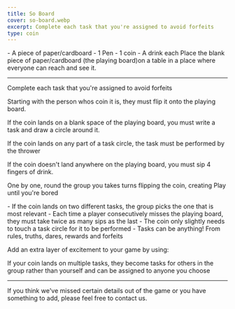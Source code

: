 ```yaml
---
title: So Board
cover: so-board.webp
excerpt: Complete each task that you're assigned to avoid forfeits
type: coin
---
```


<GameHero
  cover="/BeerGoggleGames/images/so-board.webp"
  alt="So Board"
/>

<GameSection title="Equipment" icon="/BeerGoggleGames/images/liquor.webp">
-   A piece of paper/cardboard
-   1 Pen
-   1 coin
-   A drink each
</GameSection>

<GameSection title="Setup" icon="/BeerGoggleGames/images/settings.webp">
Place the blank piece of paper/cardboard (the playing board)on a table in a place where everyone can reach and see it.

* * *
</GameSection>

<GameSection title="Aim of the Game" icon="/BeerGoggleGames/images/target.webp">
<p>Complete each task that you're assigned to avoid forfeits</p>
</GameSection>

<GameSection title="How to Play" icon="/BeerGoggleGames/images/question.webp">
Starting with the person whos coin it is, they must flip it onto the playing board.

If the coin lands on a blank space of the playing board, you must write a task and draw a circle around it.

If the coin lands on any part of a task circle, the task must be performed by the thrower

If the coin doesn't land anywhere on the playing board, you must sip 4 fingers of drink.

One by one, round the group you takes turns flipping the coin, creating Play until you're bored
</GameSection>

<GameSection title="Rules" icon="/BeerGoggleGames/images/rules.webp">
-   If the coin lands on two different tasks, the group picks the one that is most relevant
-   Each time a player consecutively misses the playing board, they must take twice as many sips as the last
-   The coin only slightly needs to touch a task circle for it to be performed
-   Tasks can be anything! From rules, truths, dares, rewards and forfeits
</GameSection>

<GameSection title="Special Edition" icon="/BeerGoggleGames/images/special.webp">
<p>Add an extra layer of excitement to your game by using:</p>
</GameSection>

<GameSection title="**Multi-tasking**" icon="/BeerGoggleGames/images/question.webp">
If your coin lands on multiple tasks, they become tasks for others in the group rather than yourself and can be assigned to anyone you choose

* * *
</GameSection>

<ShareButtons title="So Board" />

<FeedbackCard>
<p>If you think we've missed certain details out of the game or you have something to add, please feel free to contact us.</p>
</FeedbackCard>
